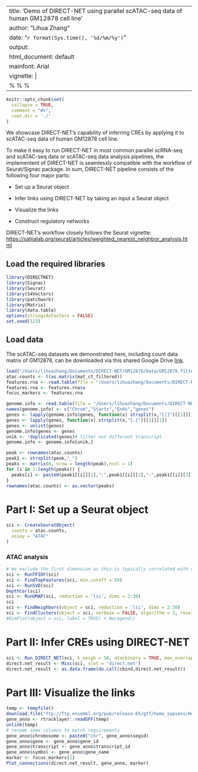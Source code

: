 
---
title: 'Demo of DIRECT-NET using parallel scATAC-seq data of human GM12878 cell line'
author: "Lihua Zhang"
date: "`r format(Sys.time(), '%d/%m/%y')`"
output:
  html_document: default
mainfont: Arial
vignette: |
  %\VignetteIndexEntry{Inferring CREs and reconstructing regulatory networks from single cell multi-omics data} %\VignetteEngine{knitr::rmarkdown} %\VignetteEncoding{UTF-8}
---

```r
knitr::opts_chunk$set(
  collapse = TRUE,
  comment = "#>",
  root.dir = './'
)
```

We showcase DIRECT-NET’s capability of inferring CREs by applying it to scATAC-seq data of human GM12878 cell line. 

To make it easy to run DIRECT-NET in most common parallel scRNA-seq and scATAC-seq data or scATAC-seq data analysis pipelines, the implementent of DIRECT-NET is seamlessly compatible with the workflow of Seurat/Signac package. In sum, DIRECT-NET pipeline consists of the following four major parts:

* Set up a Seurat object

* Infer links using DIRECT-NET by taking an input a Seurat object

* Visualize the links

* Construct regulatory networks

DIRECT-NET's workflow closely follows the Seurat vignette: [https://satijalab.org/seurat/articles/weighted_nearest_neighbor_analysis.html](https://satijalab.org/seurat/articles/weighted_nearest_neighbor_analysis.html)

## Load the required libraries
```r
library(DIRECTNET)
library(Signac)
library(Seurat)
library(S4Vectors)
library(patchwork)
library(Matrix)
library(data.table)
options(stringsAsFactors = FALSE)
set.seed(123)
```

## Load data
The scATAC-seq datasets we demonstrated here, including count data matrix of GM12878, can be downloaded via this shared Google Drive [link](https://drive.google.com/drive/folders/1--kXLO7FS5mRN5-aVjPV6WmS4Dcos4b3?usp=sharing).

```r
load("/Users/lihuazhang/Documents/DIRECT-NET/GM12878/Data/GM12878.filtered.cells.used.for.linkage.analysis.RData")
atac.counts <- t(as.matrix(mat_ct_filtered))
features.rna <- read.table(file = "/Users/lihuazhang/Documents/DIRECT-NET/GM12878/Data/GM12878_hvg.txt")
features.rna <- features.rna$x
focus_markers <- features.rna

genome.info <- read.table(file = "/Users/lihuazhang/Documents/DIRECT-NET/GM12878/Data/hg19.promoter.regions.txt")
names(genome.info) <- c("Chrom","Starts","Ends","genes")
genes <- lapply(genome.info$genes, function(x) strsplit(x,"[|]")[[1]][1])
genes <- lapply(genes, function(x) strsplit(x,"[.]")[[1]][1])
genes <- unlist(genes)
genome.info$genes <- genes
unik <- !duplicated(genes)# filter out different transcript
genome.info <- genome.info[unik,]

peak <- rownames(atac.counts)
peak1 <- strsplit(peak,"_")
peaks <- matrix(0, nrow = length(peak),ncol = 1)
for (i in 1:length(peaks)) {
  peaks[i] <- paste0(peak1[[i]][1],":",peak1[[i]][2],"-",peak1[[i]][3])
}
rownames(atac.counts) <- as.vector(peaks)

```

# Part I: Set up a Seurat object
```r
sci <- CreateSeuratObject(
  counts = atac.counts,
  assay = "ATAC"
)

```

### ATAC analysis
```r
# We exclude the first dimension as this is typically correlated with sequencing depth
sci <- RunTFIDF(sci)
sci <- FindTopFeatures(sci, min.cutoff = 50)
sci <- RunSVD(sci)
DepthCor(sci)
sci <- RunUMAP(sci, reduction = 'lsi', dims = 2:30)
sci
sci <- FindNeighbors(object = sci, reduction = 'lsi', dims = 2:30)
sci <- FindClusters(object = sci, verbose = FALSE, algorithm = 3, resolution = 0.2)
#DimPlot(object = sci, label = TRUE) + NoLegend()

```

# Part II: Infer CREs using DIRECT-NET
```r
sci <- Run_DIRECT_NET(sci, k_neigh = 50, atacbinary = TRUE, max_overlap=0.5, size_factor_normalize = TRUE, genome.info, focus_markers = focus_markers[1:5])
direct.net_result <- Misc(sci, slot = 'direct.net')
direct.net_result <- as.data.frame(do.call(cbind,direct.net_result))

```

# Part III: Visualize the links
```r
temp <- tempfile()
download.file("ftp://ftp.ensembl.org/pub/release-65/gtf/homo_sapiens/Homo_sapiens.GRCh37.65.gtf.gz", temp)
gene_anno <- rtracklayer::readGFF(temp)
unlink(temp)
# rename some columns to match requirements
gene_anno$chromosome <- paste0("chr", gene_anno$seqid)
gene_anno$gene <- gene_anno$gene_id
gene_anno$transcript <- gene_anno$transcript_id
gene_anno$symbol <- gene_anno$gene_name
marker <- focus_markers[1]
Plot_connections(direct.net_result, gene_anno, marker)
```
